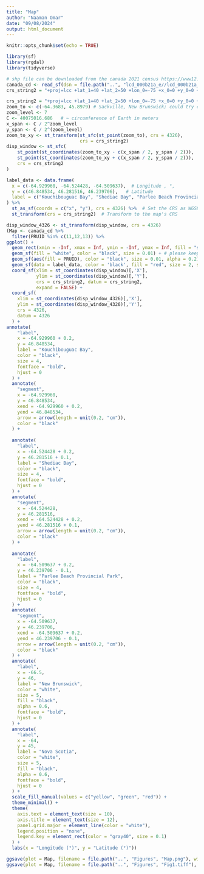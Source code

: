 ```yaml
---
title: "Map"
author: "Naaman Omar"
date: "09/08/2024"
output: html_document
---
```


```r
knitr::opts_chunk$set(echo = TRUE)
```

```r
library(sf)
library(rgdal)
library(tidyverse)
```

```r
# shp file can be downloaded from the canada 2021 census https://www12.statcan.gc.ca/census-recensement/alternative_alternatif.cfm?l=eng&dispext=zip&teng=lcd_000b21a_e.zip&k=%20%20%20136594&loc=//www12.statcan.gc.ca/census-recensement/2021/geo/sip-pis/boundary-limites/files-fichiers/lcd_000b21a_e.zip
canada_cd <- read_sf(dsn = file.path("..", "lcd_000b21a_e//lcd_000b21a_e.shp"))
crs_string2 = "+proj=lcc +lat_1=40 +lat_2=50 +lon_0=-75 +x_0=0 +y_0=0 +datum=NAD83 +units=m +no_defs"
```

```r
crs_string2 = "+proj=lcc +lat_1=40 +lat_2=50 +lon_0=-75 +x_0=0 +y_0=0 +datum=NAD83 +units=m +no_defs"
zoom_to <- c(-64.3683, 45.8979) # Sackville, New Brunswick; could try c(-63.5752, 44.6488)  # Halifax
zoom_level <- 7
C <- 40075016.686   # ~ circumference of Earth in meters
x_span <- C / 2^zoom_level
y_span <- C / 2^(zoom_level)
zoom_to_xy <- st_transform(st_sfc(st_point(zoom_to), crs = 4326),
                           crs = crs_string2)
disp_window <- st_sfc(
    st_point(st_coordinates(zoom_to_xy - c(x_span / 2, y_span / 2))),
    st_point(st_coordinates(zoom_to_xy + c(x_span / 2, y_span / 2))),
    crs = crs_string2
)

label_data <- data.frame(
  x = c(-64.929960, -64.524428, -64.509637),  # Longitude , °, 
  y = c(46.848534, 46.281516, 46.239706),   # Latitude
  label = c("Kouchibouguac Bay", "Shediac Bay", "Parlee Beach Provincial Park") 
) %>%
  st_as_sf(coords = c("x", "y"), crs = 4326) %>%  # Set the CRS as WGS84 (EPSG:4326)
  st_transform(crs = crs_string2)  # Transform to the map's CRS


```

```r
disp_window_4326 <- st_transform(disp_window, crs = 4326)
(Map <- canada_cd %>%
  filter(PRUID %in% c(11,12,13)) %>% 
ggplot() +
  geom_rect(xmin = -Inf, xmax = Inf, ymin = -Inf, ymax = Inf, fill = "skyblue") + # blue background
  geom_sf(fill = "white", color = "black", size = 0.01) + # please keep this will hide the effect of alpha on the next line
  geom_sf(aes(fill = PRUID), color = "black", size = 0.01, alpha = 0.2) + # provinces and their colors
  geom_sf(data = label_data, color = 'black', fill = "red", size = 2, shape = 21) +# points on map
  coord_sf(xlim = st_coordinates(disp_window)[,'X'],
           ylim = st_coordinates(disp_window)[,'Y'],
           crs = crs_string2, datum = crs_string2,
           expand = FALSE) +
  coord_sf(
    xlim = st_coordinates(disp_window_4326)[,'X'],
    ylim = st_coordinates(disp_window_4326)[,'Y'],
    crs = 4326, 
    datum = 4326
  ) +
annotate(
    "label", 
    x = -64.929960 + 0.2, 
    y = 46.848534, 
    label = "Kouchibouguac Bay", 
    color = "black", 
    size = 4,
    fontface = "bold",
    hjust = 0
  ) +
  annotate(
    "segment",
    x = -64.929960, 
    y = 46.848534,
    xend = -64.929960 + 0.2,
    yend = 46.848534,
    arrow = arrow(length = unit(0.2, "cm")),
    color = "black"
  ) +
  
  annotate(
    "label", 
    x = -64.524428 + 0.2, 
    y = 46.281516 + 0.1, 
    label = "Shediac Bay", 
    color = "black", 
    size = 4,
    fontface = "bold",
    hjust = 0
  ) +
  annotate(
    "segment",
    x = -64.524428, 
    y = 46.281516,
    xend = -64.524428 + 0.2,
    yend = 46.281516 + 0.1,
    arrow = arrow(length = unit(0.2, "cm")),
    color = "black"
  ) +
  
  annotate(
    "label", 
    x = -64.509637 + 0.2, 
    y = 46.239706 - 0.1, 
    label = "Parlee Beach Provincial Park", 
    color = "black", 
    size = 4,
    fontface = "bold",
    hjust = 0
  ) +
  annotate(
    "segment",
    x = -64.509637, 
    y = 46.239706,
    xend = -64.509637 + 0.2,
    yend = 46.239706 - 0.1,
    arrow = arrow(length = unit(0.2, "cm")),
    color = "black"
  ) +
  annotate(
    "label", 
    x = -66.5, 
    y = 46, 
    label = "New Brunswick", 
    color = "white", 
    size = 5,
    fill = "black",
    alpha = 0.6,
    fontface = "bold",
    hjust = 0
  ) +
  annotate(
    "label", 
    x = -64, 
    y = 45, 
    label = "Nova Scotia", 
    color = "white", 
    size = 5,
    fill = "black",
    alpha = 0.6,
    fontface = "bold",
    hjust = 0
  ) +
  scale_fill_manual(values = c("yellow", "green", "red")) +
  theme_minimal() +
  theme(
    axis.text = element_text(size = 10),
    axis.title = element_text(size = 12),
    panel.grid.major = element_line(color = "white"),
    legend.position = "none",
    legend.key = element_rect(color = "gray40", size = 0.1)
  ) +
  labs(x = "Longitude (°)", y = "Latitude (°)"))
```

```r
ggsave(plot = Map, filename = file.path("..", "Figures", "Map.png"), width = 7, height = 5)
ggsave(plot = Map, filename = file.path("..", "Figures", "Fig1.tiff"), width = 7, height = 5)
```

